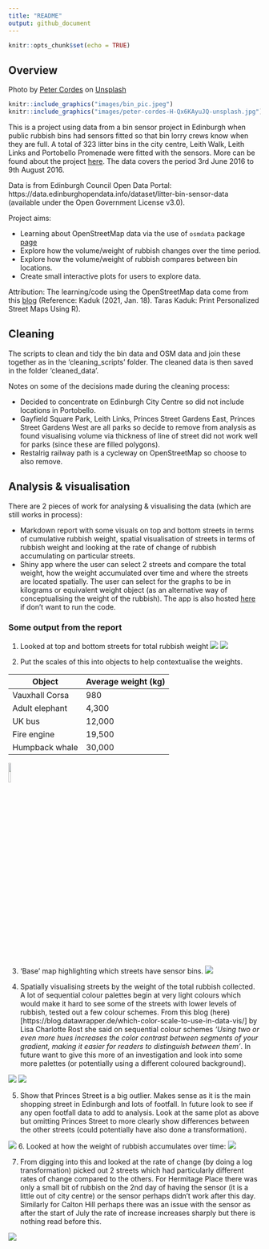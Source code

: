 ```yaml
---
title: "README"
output: github_document
---
```


```r
knitr::opts_chunk$set(echo = TRUE)
```

## Overview

Photo by <a href="https://unsplash.com/@peter_cordes?utm_source=unsplash&utm_medium=referral&utm_content=creditCopyText">Peter Cordes</a> on <a href="https://unsplash.com/?utm_source=unsplash&utm_medium=referral&utm_content=creditCopyText">Unsplash</a>
  
  
```r
knitr::include_graphics("images/bin_pic.jpeg")
knitr::include_graphics("images/peter-cordes-H-Qx6KAyuJQ-unsplash.jpg")
```

This is a project using data from a bin sensor project in Edinburgh when public rubbish bins had sensors fitted so that bin lorry crews know when they are full. A total of 323 litter bins in the city centre, Leith Walk, Leith Links and Portobello Promenade were fitted with the sensors. More can be found about the project [here](https://www.heraldscotland.com/news/14745124.edinburgh-litter-bins-fitted-sensors-bin-lorry-crews-know-need-emptied/). The data covers the period 3rd June 2016 to 9th August 2016. 

Data is from Edinburgh Council Open Data Portal: https://data.edinburghopendata.info/dataset/litter-bin-sensor-data (available under the Open Government License v3.0).

Project aims:

* Learning about OpenStreetMap data via the use of `osmdata` package [page](https://github.com/ropensci/osmdata)
* Explore how the volume/weight of rubbish changes over the time period. 
* Explore how the volume/weight of rubbish compares between bin locations.
* Create small interactive plots for users to explore data. 

Attribution:
The learning/code using the OpenStreetMap data come from this [blog](https://taraskaduk.com/posts/2021-01-18-print-street-maps/) (Reference: Kaduk (2021, Jan. 18). Taras Kaduk: Print Personalized Street Maps Using R).


## Cleaning 

The scripts to clean and tidy the bin data and OSM data and join these together as in the 'cleaning_scripts' folder.  The cleaned data is then saved in the folder 'cleaned_data'. 

Notes on some of the decisions made during the cleaning process: 

* Decided to concentrate on Edinburgh City Centre so did not include locations in Portobello. 
* Gayfield Square Park, Leith Links, Princes Street Gardens East, Princes Street Gardens West are all parks so decide to remove from analysis as found visualising volume via thickness of line of street did not work well for parks (since these are filled polygons). 
* Restalrig railway path is a cycleway on OpenStreetMap so choose to also remove. 

## Analysis & visualisation

There are 2 pieces of work for analysing & visualising the data (which are still works in process):

* Markdown report with some visuals on top and bottom streets in terms of cumulative rubbish weight, spatial visualisation of streets in terms of rubbish weight and looking at the rate of change of rubbish accumulating on particular streets. 
* Shiny app where the user can select 2 streets and compare the total weight, how the weight accumulated over time and where the streets are located spatially. The user can select for the graphs to be in kilograms or equivalent weight object (as an alternative way of conceptualising the weight of the rubbish). The app is also hosted [here]() if don't want to run the code. 

### Some output from the report 

1. Looked at top and bottom streets for total rubbish weight 
![](output/analysis_report/plot_images/top_streets_kg.png)
![](output/analysis_report/plot_images/bottom_streets_kg.png)

2. Put the scales of this into objects to help contextualise the weights.

<center>

| Object     | Average weight (kg) |
| ----------- | ----------- |
| Vauxhall Corsa   | 980       |
| Adult elephant | 4,300 |
| UK bus  |12,000 |
| Fire engine | 19,500 |
| Humpback whale | 30,000 |

</center>

![](output/analysis_report/plot_images/top_street_objects.png){ width=10% height=10% }

3. 'Base' map highlighting which streets have sensor bins.
![](output/analysis_report/plot_images/streets_highlighted.png)

4. Spatially visualising streets by the weight of the total rubbish collected. A lot of sequential colour palettes begin at very light colours which would make it hard to see some of the streets with lower levels of rubbish, tested out a few colour schemes. From this blog (here)[https://blog.datawrapper.de/which-color-scale-to-use-in-data-vis/] by Lisa Charlotte Rost she said on sequential colour schemes *'Using two or even more hues increases the color contrast between segments of your gradient, making it easier for readers to distinguish between them'*. In future want to give this more of an investigation and look into some more palettes (or potentially using a different coloured background). 

![](output/analysis_report/plot_images/streets_by_weight_red_yellow.png)
![](output/analysis_report/plot_images/streets_by_weight_sunset.png)

5. Show that Princes Street is a big outlier. Makes sense as it is the main shopping street in Edinburgh and lots of footfall. In future look to see if any open footfall data to add to analysis. Look at the same plot as above but omitting Princes Street to more clearly show differences between the other streets (could potentially have also done a transformation).

![](output/analysis_report/plot_images/streets_by_weight_red_yellow_nops.png)
6. Looked at how the weight of rubbish accumulates over time:
![](output/analysis_report/plot_images/weight_over_time.png)

7. From digging into this and looked at the rate of change (by doing a log transformation) picked out 2 streets which had particularly different rates of change compared to the others. For Hermitage Place there was only a small bit of rubbish on the 2nd day of having the sensor (it is a little out of city centre) or the sensor perhaps didn't work after this day. Similarly for Calton Hill perhaps there was an issue with the sensor as after the start of July the rate of increase increases sharply but there is nothing read before this. 

![](output/analysis_report/plot_images/weight_over_time_subset.png)